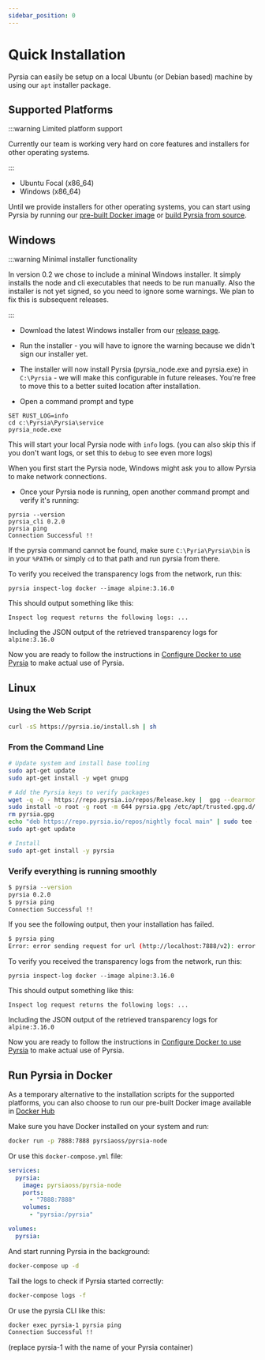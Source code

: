 ```yaml
---
sidebar_position: 0
---
```


# Quick Installation

Pyrsia can easily be setup on a local Ubuntu (or Debian based) machine by using our `apt` installer package.

## Supported Platforms

:::warning Limited platform support

Currently our team is working very hard on core features and installers for other operating systems.

:::

- Ubuntu Focal (x86_64)
- Windows (x86_64)

Until we provide installers for other operating systems, you can start using Pyrsia
by running our [pre-built Docker image](#run-pyrsia-in-docker) or [build Pyrsia from source](/docs/community/get_involved/local_dev_setup.md).

## Windows

:::warning Minimal installer functionality

In version 0.2 we chose to include a mininal Windows installer. It simply installs the node and cli executables that needs
to be run manually. Also the installer is not yet signed, so you need to ignore some warnings. We plan to fix this is subsequent releases.

:::

- Download the latest Windows installer from our [release page](https://github.com/pyrsia/pyrsia/releases/).

- Run the installer - you will have to ignore the warning because we didn't sign our installer yet.

- The installer will now install Pyrsia (pyrsia_node.exe and pyrsia.exe) in `C:\Pyrsia` - we will make this configurable in future releases.
  You're free to move this to a better suited location after installation.

- Open a command prompt and type

```shell
SET RUST_LOG=info
cd c:\Pyrsia\Pyrsia\service
pyrsia_node.exe
```

This will start your local Pyrsia node with `info` logs. (you can also skip this if you don't want logs, or set this to `debug` to see even more logs)

When you first start the Pyrsia node, Windows might ask you to allow Pyrsia to make network connections.

- Once your Pyrsia node is running, open another command prompt and verify it's running:

```shell
pyrsia --version
pyrsia_cli 0.2.0
pyrsia ping
Connection Successful !!
```

If the pyrsia command cannot be found, make sure `C:\Pyria\Pyrsia\bin` is in your `%PATH%` or simply `cd` to that path
and run pyrsia from there.

To verify you received the transparency logs from the network, run this:

```shell
pyrsia inspect-log docker --image alpine:3.16.0
```

This should output something like this:

```text
Inspect log request returns the following logs: ...
```

Including the JSON output of the retrieved transparency logs for `alpine:3.16.0`

Now you are ready to follow the instructions in [Configure Docker to use Pyrsia](docker.md) to make actual use of Pyrsia.

## Linux

### Using the Web Script

```sh
curl -sS https://pyrsia.io/install.sh | sh
```

### From the Command Line

```sh
# Update system and install base tooling
sudo apt-get update
sudo apt-get install -y wget gnupg

# Add the Pyrsia keys to verify packages
wget -q -O - https://repo.pyrsia.io/repos/Release.key |  gpg --dearmor  > pyrsia.gpg
sudo install -o root -g root -m 644 pyrsia.gpg /etc/apt/trusted.gpg.d/
rm pyrsia.gpg
echo "deb https://repo.pyrsia.io/repos/nightly focal main" | sudo tee -a /etc/apt/sources.list > /dev/null
sudo apt-get update

# Install
sudo apt-get install -y pyrsia
```

### Verify everything is running smoothly

```sh
$ pyrsia --version
pyrsia 0.2.0
$ pyrsia ping
Connection Successful !!
```

If you see the following output, then your installation has failed.

```sh
$ pyrsia ping
Error: error sending request for url (http://localhost:7888/v2): error trying to connect: tcp connect error: Connection refused (os error 111)
```

To verify you received the transparency logs from the network, run this:

```shell
pyrsia inspect-log docker --image alpine:3.16.0
```

This should output something like this:

```text
Inspect log request returns the following logs: ...
```

Including the JSON output of the retrieved transparency logs for `alpine:3.16.0`

Now you are ready to follow the instructions in [Configure Docker to use Pyrsia](docker.md) to make actual use of Pyrsia.

## Run Pyrsia in Docker

As a temporary alternative to the installation scripts for the supported platforms,
you can also choose to run our pre-built Docker image available in [Docker Hub](https://hub.docker.com/r/pyrsiaoss/pyrsia-node)

Make sure you have Docker installed on your system and run:

```sh
docker run -p 7888:7888 pyrsiaoss/pyrsia-node
```

Or use this `docker-compose.yml` file:

```yaml
services:
  pyrsia:
    image: pyrsiaoss/pyrsia-node
    ports:
      - "7888:7888"
    volumes:
      - "pyrsia:/pyrsia"

volumes:
  pyrsia:
```

And start running Pyrsia in the background:

```sh
docker-compose up -d
```

Tail the logs to check if Pyrsia started correctly:

```sh
docker-compose logs -f
```

Or use the pyrsia CLI like this:

```sh
docker exec pyrsia-1 pyrsia ping
Connection Successful !!
```

(replace pyrsia-1 with the name of your Pyrsia container)
